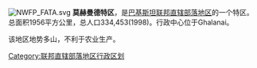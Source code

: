 [[File:NWFP_FATA.svg|right]]
'''莫赫曼德特区'''，是[[巴基斯坦|巴基斯坦]][[联邦直辖部落地区|联邦直辖部落地区]]的一个特区。总面积1956平方公里，总人口334,453(1998)。行政中心位于Ghalanai。

该地区地势多山，不利于农业生产。

{{联邦直辖部落地区行政区划}}
[[Category:联邦直辖部落地区行政区划|Category:联邦直辖部落地区行政区划]]